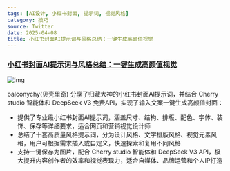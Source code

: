 ```yaml
---
tags: [AI设计, 小红书封面, 提示词, 视觉风格]
category: 技巧
source: Twitter
date: 2025-04-08
title: 小红书封面AI提示词与风格总结：一键生成高颜值视觉
---
```


### [小红书封面AI提示词与风格总结：一键生成高颜值视觉](https://twitter-thread.com/t/1904795451288944973)

![img](https://img.mengpeng.tech/i/2025/04/18/6801e330d6b74.webp)

balconychy(贝壳里奇) 分享了归藏大神的小红书封面AI提示词，并结合 Cherry studio 智能体和 DeepSeek V3 免费API，实现了输入文案一键生成高颜值封面：

- 提供了专业级小红书封面AI提示词，涵盖尺寸、结构、排版、配色、字体、装饰、保存等详细要求，适合网页和营销视觉设计师
- 总结了十套高质量风格提示词，分为设计风格、文字排版风格、视觉元素风格，用户可根据需求插入或自定义，快速探索和复用不同风格
- 支持一键保存为图片，配合 Cherry studio 智能体和 DeepSeek V3 API，极大提升内容创作者的效率和视觉表现力，适合自媒体、品牌运营和个人IP打造 